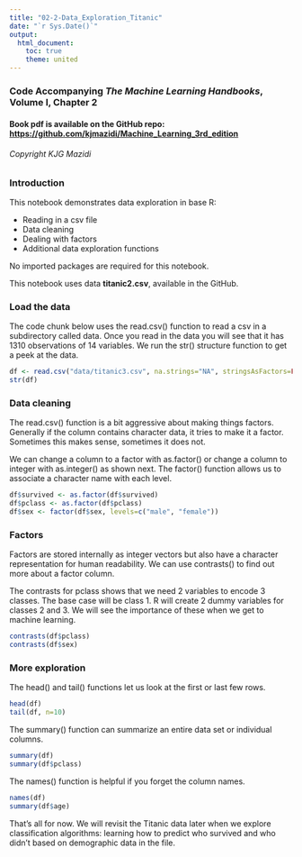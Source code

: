 ```yaml
---
title: "02-2-Data_Exploration_Titanic"
date: "`r Sys.Date()`"
output:
  html_document:
    toc: true
    theme: united
---
```


### Code Accompanying ***The Machine Learning Handbooks***, Volume I, Chapter 2

#### Book pdf is available on the GitHub repo: <https://github.com/kjmazidi/Machine_Learning_3rd_edition>

###### Copyright KJG Mazidi

### Introduction

This notebook demonstrates data exploration in base R:

-   Reading in a csv file
-   Data cleaning
-   Dealing with factors
-   Additional data exploration functions

No imported packages are required for this notebook.

This notebook uses data **titanic2.csv**, available in the GitHub.

### Load the data

The code chunk below uses the read.csv() function to read a csv in a subdirectory called data. Once you read in the data you will see that it has 1310 observations of 14 variables. We run the str() structure function to get a peek at the data.

```r
df <- read.csv("data/titanic3.csv", na.strings="NA", stringsAsFactors=FALSE, header=TRUE)
str(df)
```

### Data cleaning

The read.csv() function is a bit aggressive about making things factors. Generally if the column contains character data, it tries to make it a factor. Sometimes this makes sense, sometimes it does not.

We can change a column to a factor with as.factor() or change a column to integer with as.integer() as shown next. The factor() function allows us to associate a character name with each level.

```r
df$survived <- as.factor(df$survived)
df$pclass <- as.factor(df$pclass)
df$sex <- factor(df$sex, levels=c("male", "female"))
```

### Factors

Factors are stored internally as integer vectors but also have a character representation for human readability. We can use contrasts() to find out more about a factor column.

The contrasts for pclass shows that we need 2 variables to encode 3 classes. The base case will be class 1. R will create 2 dummy variables for classes 2 and 3. We will see the importance of these when we get to machine learning.

```r
contrasts(df$pclass)
contrasts(df$sex)
```

### More exploration

The head() and tail() functions let us look at the first or last few rows.

```r
head(df)
tail(df, n=10)
```

The summary() function can summarize an entire data set or individual columns.

```r
summary(df)
summary(df$pclass)
```

The names() function is helpful if you forget the column names.

```r
names(df)
summary(df$age)
```

That's all for now. We will revisit the Titanic data later when we explore classification algorithms: learning how to predict who survived and who didn't based on demographic data in the file.
